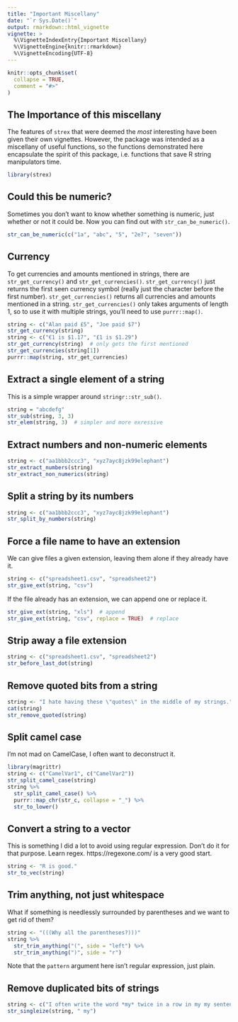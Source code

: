```yaml
---
title: "Important Miscellany"
date: "`r Sys.Date()`"
output: rmarkdown::html_vignette
vignette: >
  %\VignetteIndexEntry{Important Miscellany}
  %\VignetteEngine{knitr::rmarkdown}
  %\VignetteEncoding{UTF-8}
---
```


```r
knitr::opts_chunk$set(
  collapse = TRUE,
  comment = "#>"
)
```


## The Importance of this miscellany

The features of `strex` that were deemed the _most_ interesting have been given their own vignettes. However, the package was intended as a miscellany of useful functions, so the functions demonstrated here encapsulate the spirit of this package, i.e. functions that save R string manipulators time.

```r
library(strex)
```


## Could this be numeric?

Sometimes you don't want to know whether something is numeric, just whether or not it could be. Now you can find out with `str_can_be_numeric()`.

```r
str_can_be_numeric(c("1a", "abc", "5", "2e7", "seven"))
```


## Currency

To get currencies and amounts mentioned in strings, there are `str_get_currency()` and `str_get_currencies()`. `str_get_currency()` just returns the first seen currency symbol (really just the character before the first number). `str_get_currencies()` returns all currencies and amounts mentioned in a string. `str_get_currencies()` only takes arguments of length 1, so to use it with multiple strings, you'll need to use `purrr::map()`.

```r
string <- c("Alan paid £5", "Joe paid $7")
str_get_currency(string)
string <- c("€1 is $1.17", "£1 is $1.29")
str_get_currency(string)  # only gets the first mentioned
str_get_currencies(string[1])
purrr::map(string, str_get_currencies)
```


## Extract a single element of a string

This is a simple wrapper around `stringr::str_sub()`.

```r
string = "abcdefg"
str_sub(string, 3, 3)
str_elem(string, 3)  # simpler and more exressive
```


## Extract numbers and non-numeric elements

```r
string <- c("aa1bbb2ccc3", "xyz7ayc8jzk99elephant")
str_extract_numbers(string)
str_extract_non_numerics(string)
```


## Split a string by its numbers

```r
string <- c("aa1bbb2ccc3", "xyz7ayc8jzk99elephant")
str_split_by_numbers(string)
```


## Force a file name to have an extension

We can give files a given extension, leaving them alone if they already have it.
```r
string <- c("spreadsheet1.csv", "spreadsheet2")
str_give_ext(string, "csv")
```

If the file already has an extension, we can append one or replace it.

```r
str_give_ext(string, "xls")  # append
str_give_ext(string, "csv", replace = TRUE)  # replace
```


## Strip away a file extension

```r
string <- c("spreadsheet1.csv", "spreadsheet2")
str_before_last_dot(string)
```


## Remove quoted bits from a string

```r
string <- "I hate having these \"quotes\" in the middle of my strings."
cat(string)
str_remove_quoted(string)
```


## Split camel case

I'm not mad on CamelCase, I often want to deconstruct it.

```r
library(magrittr)
string <- c("CamelVar1", c("CamelVar2"))
str_split_camel_case(string)
string %>% 
  str_split_camel_case() %>% 
  purrr::map_chr(str_c, collapse = "_") %>% 
  str_to_lower()
```


## Convert a string to a vector

This is something I did a lot to avoid using regular expression. Don't do it for that purpose. Learn regex. https://regexone.com/ is a very good start.

```r
string <- "R is good."
str_to_vec(string)
```


## Trim anything, not just whitespace

What if something is needlessly surrounded by parentheses and we want to get rid of them?

```r
string <- "(((Why all the parentheses?)))"
string %>% 
  str_trim_anything("(", side = "left") %>% 
  str_trim_anything(")", side = "r")
```

Note that the `pattern` argument here isn't regular expression, just plain.


## Remove duplicated bits of strings

```r
string <- c("I often write the word *my* twice in a row in my my sentences.")
str_singleize(string, " my")
```

